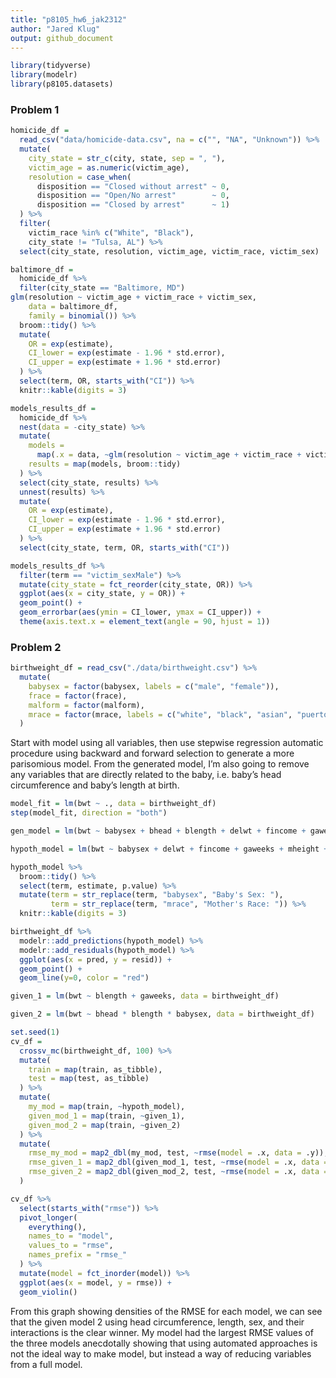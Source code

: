 ```yaml
---
title: "p8105_hw6_jak2312"
author: "Jared Klug"
output: github_document
---
```


```r
library(tidyverse)
library(modelr)
library(p8105.datasets)
```

### Problem 1

```r
homicide_df = 
  read_csv("data/homicide-data.csv", na = c("", "NA", "Unknown")) %>% 
  mutate(
    city_state = str_c(city, state, sep = ", "),
    victim_age = as.numeric(victim_age),
    resolution = case_when(
      disposition == "Closed without arrest" ~ 0,
      disposition == "Open/No arrest"        ~ 0,
      disposition == "Closed by arrest"      ~ 1)
  ) %>% 
  filter(
    victim_race %in% c("White", "Black"),
    city_state != "Tulsa, AL") %>% 
  select(city_state, resolution, victim_age, victim_race, victim_sex)
```

```r
baltimore_df =
  homicide_df %>% 
  filter(city_state == "Baltimore, MD")
glm(resolution ~ victim_age + victim_race + victim_sex, 
    data = baltimore_df,
    family = binomial()) %>% 
  broom::tidy() %>% 
  mutate(
    OR = exp(estimate),
    CI_lower = exp(estimate - 1.96 * std.error),
    CI_upper = exp(estimate + 1.96 * std.error)
  ) %>% 
  select(term, OR, starts_with("CI")) %>% 
  knitr::kable(digits = 3)
```

```r
models_results_df = 
  homicide_df %>% 
  nest(data = -city_state) %>% 
  mutate(
    models = 
      map(.x = data, ~glm(resolution ~ victim_age + victim_race + victim_sex, data = .x, family = binomial())),
    results = map(models, broom::tidy)
  ) %>% 
  select(city_state, results) %>% 
  unnest(results) %>% 
  mutate(
    OR = exp(estimate),
    CI_lower = exp(estimate - 1.96 * std.error),
    CI_upper = exp(estimate + 1.96 * std.error)
  ) %>% 
  select(city_state, term, OR, starts_with("CI")) 
```

```r
models_results_df %>% 
  filter(term == "victim_sexMale") %>% 
  mutate(city_state = fct_reorder(city_state, OR)) %>% 
  ggplot(aes(x = city_state, y = OR)) + 
  geom_point() + 
  geom_errorbar(aes(ymin = CI_lower, ymax = CI_upper)) + 
  theme(axis.text.x = element_text(angle = 90, hjust = 1))
```

### Problem 2

```r

birthweight_df = read_csv("./data/birthweight.csv") %>% 
  mutate(
    babysex = factor(babysex, labels = c("male", "female")),
    frace = factor(frace),
    malform = factor(malform),
    mrace = factor(mrace, labels = c("white", "black", "asian", "puerto_rican"))
  )

```

Start with model using all variables, then use stepwise regression automatic procedure using backward and forward selection to generate a more parisomious model. From the generated model, I'm also going to remove any variables that are directly related to the baby, i.e. baby's head circumference and baby's length at birth.
```r

model_fit = lm(bwt ~ ., data = birthweight_df)
step(model_fit, direction = "both")

gen_model = lm(bwt ~ babysex + bhead + blength + delwt + fincome + gaweeks + mheight + mrace + parity + ppwt + smoken, data = birthweight_df)

hypoth_model = lm(bwt ~ babysex + delwt + fincome + gaweeks + mheight + mrace + parity + ppwt + smoken, data = birthweight_df)

```

```r
hypoth_model %>% 
  broom::tidy() %>% 
  select(term, estimate, p.value) %>% 
  mutate(term = str_replace(term, "babysex", "Baby's Sex: "),
         term = str_replace(term, "mrace", "Mother's Race: ")) %>% 
  knitr::kable(digits = 3)
```

```r
birthweight_df %>% 
  modelr::add_predictions(hypoth_model) %>% 
  modelr::add_residuals(hypoth_model) %>% 
  ggplot(aes(x = pred, y = resid)) +
  geom_point() +
  geom_line(y=0, color = "red")
```

```r
given_1 = lm(bwt ~ blength + gaweeks, data = birthweight_df)

given_2 = lm(bwt ~ bhead * blength * babysex, data = birthweight_df)
```

```r
set.seed(1)
cv_df = 
  crossv_mc(birthweight_df, 100) %>% 
  mutate(
    train = map(train, as_tibble),
    test = map(test, as_tibble)
  ) %>% 
  mutate(
    my_mod = map(train, ~hypoth_model),
    given_mod_1 = map(train, ~given_1),
    given_mod_2 = map(train, ~given_2)
  ) %>% 
  mutate(
    rmse_my_mod = map2_dbl(my_mod, test, ~rmse(model = .x, data = .y)),
    rmse_given_1 = map2_dbl(given_mod_1, test, ~rmse(model = .x, data = .y)),
    rmse_given_2 = map2_dbl(given_mod_2, test, ~rmse(model = .x, data = .y))
  )
```

```r
cv_df %>% 
  select(starts_with("rmse")) %>% 
  pivot_longer(
    everything(),
    names_to = "model",
    values_to = "rmse",
    names_prefix = "rmse_"
  ) %>% 
  mutate(model = fct_inorder(model)) %>% 
  ggplot(aes(x = model, y = rmse)) +
  geom_violin()
```

From this graph showing densities of the RMSE for each model, we can see that the given model 2 using head circumference, length, sex, and their interactions is the clear winner. My model had the largest RMSE values of the three models anecdotally showing that using automated approaches is not the ideal way to make model, but instead a way of reducing variables from a full model.